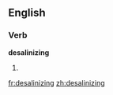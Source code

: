 ==English==

===Verb===
'''desalinizing'''

# {{present participle of|[[desalinize]]}}

[[fr:desalinizing]]
[[zh:desalinizing]]